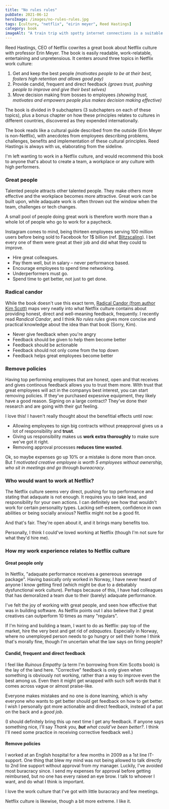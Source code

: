 ```yaml
---
title: "No rules rules"
pubDate: 2021-06-12
heroImage: /images/no-rules-rules.jpg
tags: [culture, "netflix", "eirin meyer", Reed Hastings]
category: book
imageAlt: "A train trip with spotty internet connections is a suitable place for reading books. I'm glad I chose to read this one."
---
```


Reed Hastings, CEO of Netflix cowrites a great book about Netflix culture with professor Erin Meyer.
The book is easily readable, work-relatable, entertaining and unpretensious. It centers around three topics in Netflix work culture:

1. Get and keep the best people _(motivates people to be at their best, fosters high retention and allows good pay)_
2. Provide candid, frequent and direct feedback _(grows trust, pushing people to improve and give their best selves)_
3. Move decision making from bosses to employees _(showing trust, motivates and empowers people plus makes decision making effective)_

The book is divided in 9 subchapters (3 subchapters on each of these topics), plus a bonus chapter on how these
principles relates to cultures in different countries, discovered as they expended internationally.

The book reads like a cultural guide described from the outside (Erin Meyer is non-Netflix), with anecdotes from employees describing
problems, challenges, benefits and implementation of these cultural principles. Reed Hastings is always with us, elaborating from the sideline.

I'm left wanting to work in a Netflix culture, and would recommend this book to anyone that's about to create a team,
a workplace or any culture with high performers.

### Great people

Talented people attracts other talented people. They make others more effective
and the workplace becomes more attractive. Great work can be built upon, while adaquate work
is often thrown out the window when the team, challenges or tech changes.

A small pool of people doing great work is therefore worth more than a whole lot of people
who go to work for a paycheck.

Instagram comes to mind, being thirteen employees serving 100 million users before being sold to
Facebook for 1$ billion (ref. [Blitzscaling](https://notes.webutvikling.org/blitzscaling/)).
I bet every one of them were great at their job and did what they could to improve.

- Hire great colleagues.
- Pay them well, but in salary – never performance based.
- Encourage employees to spend time networking.
- Underperformers must go.
- Spend time to get better, not just to get done.

### Radical candor

While the book doesn't use this exact term, [Radical Candor (from author Kim Scott)](https://www.radicalcandor.com/) maps very neatly into what Netflix
culture contains about providing honest, direct and well-meaning feedback, frequently. I recently read _Randical Candor_, and I think
_No rules rules_ gives more concise and practical knowledge about the idea than that book (Sorry, Kim).

- Never give feedback when you're angry
- Feedback should be given to help them become better
- Feedback should be actionable
- Feedback should not only come from the top down
- Feedback helps great employees become better

### Remove policies

Having top performing employees that are honest, open and that receives and gives continous feedback allows you to trust them more.
WIth trust that great employees will act in the companys best interest, you can start removing policies.
If they've purchased expesnive equipment, they likely have a good reason. Signing on a large contract? They've done their
research and are going with their gut feeling.

I love this! I haven't really thought about the benefitial effects until now:

- Allowing employees to sign big contracts without preapproval gives us a lot of responsibility and **trust**.
- Giving us responsibility makes us **work extra thoroughly** to make sure we've got it right.
- Removing approval processes **reduces time wasted**.

Ok, so maybe expenses go up 10% or a mistake is done more than once. But _1 motivated creative employee is worth 5 employees without ownership, who sit in meetings and go through bureacracy_.

### Who would want to work at Netflix?

The Netflix culture seems very direct, pushing for top performance and stating that adaquate is not enough. It requires you to take lead, and
responsibility for your own actions. I can definitely see how that wouldn't work for certain personality types.
Lacking self-esteem, confidence in own abilities or being socially anxious? Netflix might not be a good fit.

And that's fair. They're open about it, and it brings many benefits too.

Personally, I think I could've loved working at Netflix (though I'm not sure for what they'd hire me).

### How my work experience relates to Netflix culture

#### Great people only

In Netflix, "adaquate performance receives a genereous severage package". Having basically only worked in Norway,
I have never heard of anyone I know getting fired (which might be due to a debatably dysfunctional work culture).
Perhaps because of this, I have had colleagues that has demoralized a team due to their (barely) adaquate performance.

I've felt the joy of working with great people, and seen how effective that was in building software. As Netflix points
out I also believe that 2 great creatives can outperform 10 times as many "regulars".

If I'm hiring and building a team, I want to do as Netflix: pay top of the market, hire the very best and get rid
of _adaquates_. Especially in Norway, where no unemployed person needs to go hungry or sell their home I think that's
morally fine, though I'm uncertain what the law says on firing people?

#### Candid, frequent and direct feedback

I feel like _Ruinous Empathy_ (a term I'm borrowing from Kim Scotts book) is the lay of the land here. "Corrective" feedback
is only given when something is obviously not working, rather than a way to improve even the best among us. Even then
it might get wrapped with such soft words that it comes across vague or almost praise-like.

Everyone makes mistakes and no one is done learning, which is why everyone who wants to get better should get feedback on
how to get better. I wish I personally got more actionable and direct feedback, instead of a pat on the back and a _good job_.

(I should definitely bring this up next time I get any feedback. If anyone says
something nice, I'll say _Thank you, **but** what could've been better?_. I think I'll need some practice in
receiving corrective feedback well.)

#### Remove policies

I worked at an English hospital for a few months in 2009 as a 1st line IT-support. One thing that blew my mind was
not being allowed to talk directly to 2nd line support without approval from my manager. Luckily, I've avoided most
buracracy since. I send my expenses for approval before getting reimbursed, but no one has every raised an eye brow.
I talk to whoever I want, and do what I think is important.

I love the work culture that I've got with little buracracy and few meetings.

Netflix culture is likewise, though a bit more extreme. I like it.
